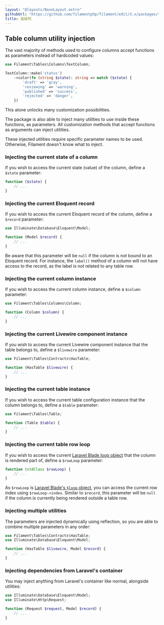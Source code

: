 ```yaml
---
layout: "@layouts/BaseLayout.astro"
githubUrl: "https://github.com/filamentphp/filament/edit/3.x/packages/tables/docs/03-columns/12-advanced.md"
title: 高级列
---
```


## Table column utility injection

The vast majority of methods used to configure columns accept functions as parameters instead of hardcoded values:

```php
use Filament\Tables\Columns\TextColumn;

TextColumn::make('status')
    ->color(fn (string $state): string => match ($state) {
        'draft' => 'gray',
        'reviewing' => 'warning',
        'published' => 'success',
        'rejected' => 'danger',
    })
```

This alone unlocks many customization possibilities.

The package is also able to inject many utilities to use inside these functions, as parameters. All customization methods that accept functions as arguments can inject utilities.

These injected utilities require specific parameter names to be used. Otherwise, Filament doesn't know what to inject.

### Injecting the current state of a column

If you wish to access the current state (value) of the column, define a `$state` parameter:

```php
function ($state) {
    // ...
}
```

### Injecting the current Eloquent record

If you wish to access the current Eloquent record of the column, define a `$record` parameter:

```php
use Illuminate\Database\Eloquent\Model;

function (Model $record) {
    // ...
}
```

Be aware that this parameter will be `null` if the column is not bound to an Eloquent record. For instance, the `label()` method of a column will not have access to the record, as the label is not related to any table row.

### Injecting the current column instance

If you wish to access the current column instance, define a `$column` parameter:

```php
use Filament\Tables\Columns\Column;

function (Column $column) {
    // ...
}
```

### Injecting the current Livewire component instance

If you wish to access the current Livewire component instance that the table belongs to, define a `$livewire` parameter:

```php
use Filament\Tables\Contracts\HasTable;

function (HasTable $livewire) {
    // ...
}
```

### Injecting the current table instance

If you wish to access the current table configuration instance that the column belongs to, define a `$table` parameter:

```php
use Filament\Tables\Table;

function (Table $table) {
    // ...
}
```

### Injecting the current table row loop

If you wish to access the current [Laravel Blade loop object](https://laravel.com/docs/blade#the-loop-variable) that the column is rendered part of, define a `$rowLoop` parameter:

```php
function (stdClass $rowLoop) {
    // ...
}
```

As `$rowLoop` is [Laravel Blade's `$loop` object](https://laravel.com/docs/blade#the-loop-variable), you can access the current row index using `$rowLoop->index`. Similar to `$record`, this parameter will be `null` if the column is currently being rendered outside a table row.

### Injecting multiple utilities

The parameters are injected dynamically using reflection, so you are able to combine multiple parameters in any order:

```php
use Filament\Tables\Contracts\HasTable;
use Illuminate\Database\Eloquent\Model;

function (HasTable $livewire, Model $record) {
    // ...
}
```

### Injecting dependencies from Laravel's container

You may inject anything from Laravel's container like normal, alongside utilities:

```php
use Illuminate\Database\Eloquent\Model;
use Illuminate\Http\Request;

function (Request $request, Model $record) {
    // ...
}
```
